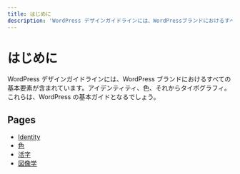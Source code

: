 ```yaml
---
title: はじめに
description: 'WordPress デザインガイドラインには、WordPressブランドにおけるすべての基本要素が含まれています。アイデンティティ、色、それからタイポグラフィ。これらは、WordPressの基本ガイドとなるでしょう。'
---
```


# はじめに

WordPress デザインガイドラインには、WordPress ブランドにおけるすべての基本要素が含まれています。アイデンティティ、色、それからタイポグラフィ。これらは、WordPress の基本ガイドとなるでしょう。

## Pages

-   [Identity](./identity/)
-   [色](./colors/)
-   [活字](./typography/)
-   [図像学](./iconography/)
